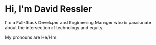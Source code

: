 # Hi, I'm David Ressler

I'm a Full-Stack Developer and Engineering Manager who is passionate about the intersection of technology and equity.

My pronouns are He/Him.
